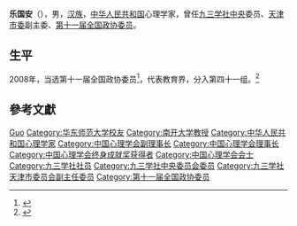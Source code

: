 '''乐国安'''（{{bd|1946年||}}），男，[[汉族|汉族]]，[[中华人民共和国|中华人民共和国]]心理学家，曾任[[九三学社中央|九三学社中央]]委员、[[九三学社天津市委员会|天津市委]]副主委、[[第十一届全国政协委员|第十一届全国政协委员]]。

== 生平 ==
2008年，当选第十一届全国政协委员<ref>{{cite news|title=第十一届全国政协委员名单|url=http://www.indaa.com.cn/zt/2009qglh/zxzs/200903/t20090303_127573.html|accessdate=2013-04-09|newspaper=新华社北京1月25日电 中国人民政治协商会议第十一届全国委员会委员名单(共2237人，2008年1月25日政协第十届全国委员会常务委员会第二十次会议通过)|date=2008年1月25日|deadurl=yes|archiveurl=https://web.archive.org/web/20130928014403/http://www.indaa.com.cn/zt/2009qglh/zxzs/200903/t20090303_127573.html|archivedate=2013年9月28日}}</ref>，代表教育界，分入第四十一组。<ref>{{cite news|title=全国政协信息-乐国安|url=http://www.cppcc.gov.cn/CMS/wylibary/showJcwyxtInfoWylibary.action?tabJcwyxt.guid=11W0013820&wytype=wjwy|accessdate=2013-04-11|newspaper=全国政协委员会|archive-date=2019-02-21|archive-url=https://web.archive.org/web/20190221095424/http://www.cppcc.gov.cn/CMS/wylibary/showJcwyxtInfoWylibary.action?tabJcwyxt.guid=11W0013820&wytype=wjwy|dead-url=no}}</ref>

== 參考文獻 ==
{{reflist}}

{{中国政治人物小作品}}
{{中国心理学会会士}}
{{中国心理学会终身成就奖获得者}}

{{Authority control}}
{{DEFAULTSORT:Le}}
[[Category:乐姓|Guo]]
[[Category:华东师范大学校友|Category:华东师范大学校友]]
[[Category:南开大学教授|Category:南开大学教授]]
[[Category:中华人民共和国心理学家|Category:中华人民共和国心理学家]]
[[Category:中国心理学会副理事长|Category:中国心理学会副理事长]]
[[Category:中国心理学会理事长|Category:中国心理学会理事长]]
[[Category:中国心理学会终身成就奖获得者|Category:中国心理学会终身成就奖获得者]]
[[Category:中国心理学会会士|Category:中国心理学会会士]]
[[Category:九三学社社员|Category:九三学社社员]]
[[Category:九三学社中央委员会委员|Category:九三学社中央委员会委员]]
[[Category:九三学社天津市委员会副主任委员|Category:九三学社天津市委员会副主任委员]]
[[Category:第十一届全国政协委员|Category:第十一届全国政协委员]]